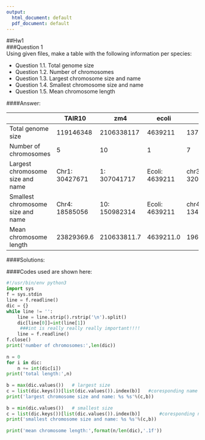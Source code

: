 ```yaml
---
output:
  html_document: default
  pdf_document: default
---
```

##Hw1  
###Question 1  
Using given files, make a table with the following information per species:

- Question 1.1. Total genome size
- Question 1.2. Number of chromosomes
- Question 1.3. Largest chromosome size and name
- Question 1.4. Smallest chromosome size and name
- Question 1.5. Mean chromosome length

####Answer:

|                                   | TAIR10         | zm4           | ecoli          | dm6             | hg38            | rice           | ce10           | yeast          |
|-----------------------------------|----------------|---------------|----------------|-----------------|-----------------|----------------|----------------|----------------|
| Total genome size                 | 119146348      | 2106338117    | 4639211        | 137547960       | 3088269832      | 373245519      | 100286070      | 12157105       |
| Number of chromosomes             | 5              | 10            | 1              | 7               | 24              | 12             | 7              | 17             |
| Largest chromosome size and name  | Chr1: 30427671 | 1: 307041717  | Ecoli: 4639211 | chr3R: 32079311 | chr1: 248956422 | Chr1: 43270923 | chrV: 20924149 | chrIV: 1531933 |
| Smallest chromosome size and name | Chr4: 18585056 | 10: 150982314 | Ecoli: 4639211 | chr4: 1348131   | chr21: 46709983 | Chr9: 23012720 | chrM: 13794    | chrM: 85779    |
| Mean chromosome length            | 23829369.6     | 210633811.7   | 4639211.0      | 19649708.6      | 128677909.7     | 31103793.2     | 14326581.4     | 715123.8       |  


####Solutions:


####Codes used are shown here:  

```python
#!/usr/bin/env python3  
import sys  
f = sys.stdin  
line = f.readline()  
dic = {}  
while line != '':  
    line = line.strip().rstrip('\n').split()  
    dic[line[0]]=int(line[1])  
     ###int is really really really important!!!!  
    line = f.readline()  
f.close()  
print('number of chromosomes:',len(dic))  
  
n = 0  
for i in dic:  
    n += int(dic[i])  
print('total length:',n)  
  
b = max(dic.values())   # largest size  
c = list(dic.keys())[list(dic.values()).index(b)]   #coresponding name  
print('largest chromosome size and name: %s %s'%(c,b))  
  
b = min(dic.values())   # smallest size  
c = list(dic.keys())[list(dic.values()).index(b)]       #coresponding name  
print('smallest chromosome size and name: %s %s'%(c,b))  
  
print('mean chromosome length:',format(n/len(dic),'.1f'))  
```


